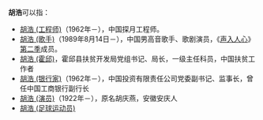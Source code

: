 '''胡浩'''可以指：
*[[胡浩_(工程师)|胡浩 (工程师)]]（1962年－），中国探月工程师。
*[[胡浩_(歌手)|胡浩 (歌手)]]（1989年8月14日－），中国男高音歌手、歌剧演员，《[[声入人心|声入人心]]》[[声入人心_(第二季)|第二季]]成员。
*[[胡浩_(霍邱)|胡浩 (霍邱)]]，霍邱县扶贫开发局党组书记、局长，一级主任科员，中国扶贫工作者
*[[胡浩_(银行家)|胡浩 (银行家)]]（1962年－），中国投资有限责任公司党委副书记、监事长，曾任中国工商银行副行长
*[[胡浩_(演员)|胡浩 (演员)]]（1922年－），原名胡庆燕，安徽安庆人
*[[胡浩_(足球运动员)|胡浩 (足球运动员)]]

{{disambig|Cat=二字胡姓人名消歧义|hao}}